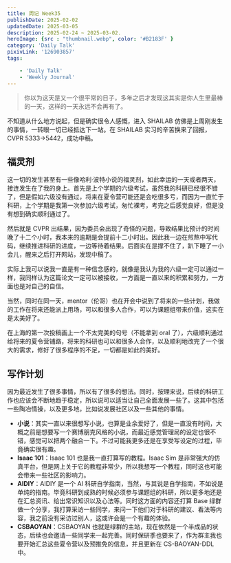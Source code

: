 ```yaml
---
title: 周记 Week35
publishDate: 2025-02-02
updatedDate: 2025-03-05
description: 2025-02-24 ~ 2025-03-02.
heroImage: {src : "thumbnail.webp", color: '#B2183F' }
category: 'Daily Talk'
pixivLink: '126903857'
tags:

    - 'Daily Talk'
    - 'Weekly Journal'
---
```


> 你以为这天是又一个很平常的日子，多年之后才发现这其实是你人生里最棒的一天，这样的一天永远不会再有了。

不知道从什么地方说起，但是确实很令人感慨，进入 SHAILAB 仿佛是上周刚发生的事情，一转眼一切已经抵达下一站。在 SHAILAB 实习的辛苦换来了回报，CVPR 5333->5442，成功中稿。

## 福灵剂

这一切的发生甚至有一些像哈利·波特小说的福灵剂，如此幸运的一天或者两天，接连发生在了我的身上。首先是上个学期的六级考试，虽然我的科研已经很不错了，但是假如六级没有通过，将来在夏令营可能还是会吃很多亏，而因为一直忙于科研，上个学期是我第一次参加六级考试，匆忙裸考，考完之后感觉良好，但是没有想到确实顺利通过了。

然后就是 CVPR 出结果，因为委员会出现了奇怪的问题，导致结果比预计的时间晚了十二个小时，我本来的逾期是会提前十二小时出。因此我一边在煎熬中写代码，继续推进科研的进度，一边等待着结果。后面实在是撑不住了，趴下睡了一小会儿，醒来之后打开网站，发现中稿了。

实际上我可以说我一直是有一种信念感的，就像是我认为我的六级一定可以通过一样，我同样认为这篇论文一定可以被接收，一方面是一直以来的积累和努力，一方面也是对自己的自信。

当然，同时在同一天，mentor（伦哥）也在开会中说到了将来的一些计划，我做的工作在将来还能派上用场，可以和很多人合作，可以为课题组带来价值，这实在是太美好了。

在上海的第一次投稿画上一个不太完美的句号（不能拿到 oral 了），六级顺利通过给将来的夏令营铺路，将来的科研也可以和很多人合作，以及顺利地改完了一个很大的需求，修好了很多程序的不足，一切都是如此的美好。

## 写作计划

因为最近发生了很多事情，所以有了很多的想法。同时，按理来说，后续的科研工作也应该会不断地趋于稳定，所以说可以适当让自己全面发展一些了。这其中包括一些陶冶情操，以及更多地，比如说发展社区以及一些其他的事情。

- **小说**：其实一直以来很想写小说，也算是业余爱好了，但是一直没有时间，大概之前是想要写一个赛博朋克风格的小说，而最近感觉管理局的设定也很不错，感觉可以把两个融合一下。不过可能我更多还是在享受写设定的过程，毕竟确实很有趣。
- **Isaac 101**：Isaac 101 也是我一直打算写的教程。Isaac Sim 是非常强大的仿真平台，但是网上关于它的教程非常少，所以我想写一个教程，同时这也可能会带来一些社区的影响力。
- **AIDIY**：AIDIY 是一个 AI 科研自学指南，当然，与其说是自学指南，不如说是单纯的指南。毕竟科研到成熟的时候必须参与课题组的科研，所以更多地还是在汇总资讯、给出常识知识以及心法等。同时这方面的内容还打算 Base 绿群做一个分享，我打算采访一些同学，来问一下他们对于科研的建议、看法等内容，我之前没有采访过别人，这或许会是一个有趣的体验。
- **CSBAOYAN**：CSBAOYAN 也就是绿群的主站，现在依然是一个半成品的状态，后续也会邀请一些同学来一起完善。同时保研季也要来了，作为群主我也要开始汇总这些夏令营以及预推免的信息，并且更新在 CS-BAOYAN-DDL 中。
